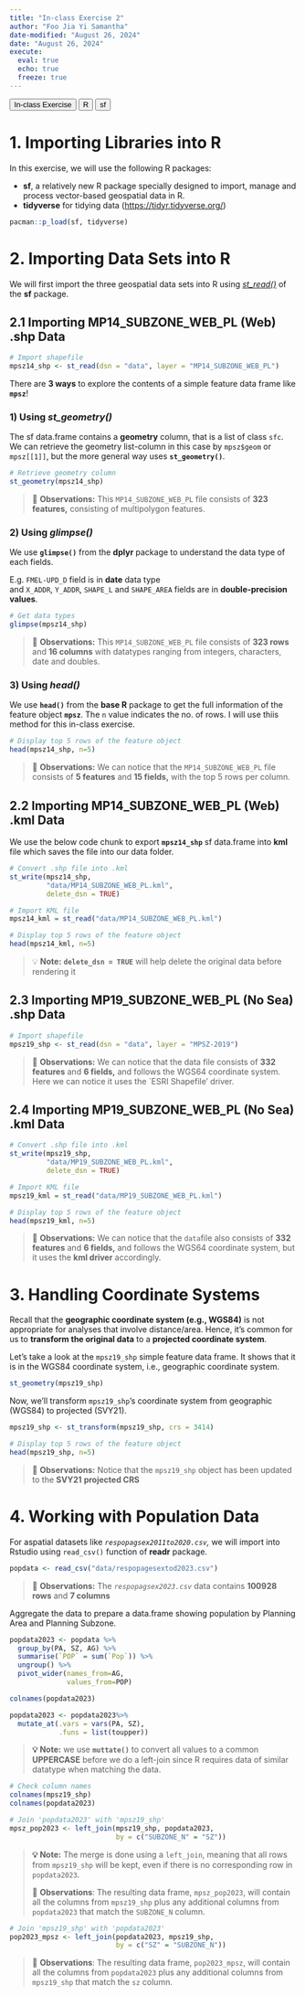 ```yaml
---
title: "In-class Exercise 2"
author: "Foo Jia Yi Samantha"
date-modified: "August 26, 2024"
date: "August 26, 2024"
execute: 
  eval: true
  echo: true
  freeze: true
---
```


```{=html}
<button>In-class Exercise</button> <button>R</button> <button>sf</button>
```
# 1. Importing Libraries into R

In this exercise, we will use the following R packages:

-   **sf**, a relatively new R package specially designed to import, manage and process vector-based geospatial data in R.
-   **tidyverse** for tidying data (<https://tidyr.tidyverse.org/>)

```r
pacman::p_load(sf, tidyverse)
```

# 2. Importing Data Sets into R

We will first import the three geospatial data sets into R using [*st_read()*](https://r-spatial.github.io/sf/reference/st_read.html) of the **sf** package.

## 2.1 I**mporting** MP14_SUBZONE_WEB_PL (Web) **.shp Data**

```r
# Import shapefile
mpsz14_shp <- st_read(dsn = "data", layer = "MP14_SUBZONE_WEB_PL")
```

There are **3 ways** to explore the contents of a simple feature data frame like **`mpsz`**!

### 1) Using *st_geometry()*

The sf data.frame contains a **geometry** column, that is a list of class `sfc`. We can retrieve the geometry list-column in this case by `mpsz$geom` or `mpsz[[1]]`, but the more general way uses **`st_geometry()`**.

```r
# Retrieve geometry column 
st_geometry(mpsz14_shp)
```

> 🔎 **Observations:** This `MP14_SUBZONE_WEB_PL` file consists of **323 features,** consisting of multipolygon features.

### 2) Using *glimpse()*

We use **`glimpse()`** from the **dplyr** package to understand the data type of each fields.

E.g. `FMEL-UPD_D` field is in **date** data type and `X_ADDR`, `Y_ADDR`, `SHAPE_L` and `SHAPE_AREA` fields are in **double-precision values**.

```r
# Get data types 
glimpse(mpsz14_shp)
```

> 🔎 **Observations:** This `MP14_SUBZONE_WEB_PL` file consists of **323 rows** and **16 columns** with datatypes ranging from integers, characters, date and doubles.

### 3) Using *head()*

We use **`head()`** from the **base R** package to get the full information of the feature object **`mpsz`**. The `n` value indicates the no. of rows. I will use thiis method for this in-class exercise.

```r
# Display top 5 rows of the feature object 
head(mpsz14_shp, n=5)  
```

> 🔎 **Observations:** We can notice that the `MP14_SUBZONE_WEB_PL` file consists of **5 features** and **15 fields,** with the top 5 rows per column.

## 2.2 I**mporting** MP14_SUBZONE_WEB_PL (Web) **.kml Data**

We use the below code chunk to export **`mpsz14_shp`** sf data.frame into **kml** file which saves the file into our data folder.

```r
# Convert .shp file into .kml
st_write(mpsz14_shp, 
         "data/MP14_SUBZONE_WEB_PL.kml",
         delete_dsn = TRUE)

# Import KML file
mpsz14_kml = st_read("data/MP14_SUBZONE_WEB_PL.kml")

# Display top 5 rows of the feature object 
head(mpsz14_kml, n=5)  
```

> 💡 **Note:** **`delete_dsn = TRUE`** will help delete the original data before rendering it

## 2.3 Importing MP19_SUBZONE_WEB_PL (No Sea) .shp Data

```r
# Import shapefile
mpsz19_shp <- st_read(dsn = "data", layer = "MPSZ-2019")
```

> 🔎 **Observations:** We can notice that the data file consists of **332 features** and **6 fields,** and follows the WGS64 coordinate system. Here we can notice it uses the \`ESRI Shapefile' driver.

## 2.4 Importing MP19_SUBZONE_WEB_PL (No Sea) .kml Data

```r
# Convert .shp file into .kml
st_write(mpsz19_shp, 
         "data/MP19_SUBZONE_WEB_PL.kml",
         delete_dsn = TRUE)

# Import KML file
mpsz19_kml = st_read("data/MP19_SUBZONE_WEB_PL.kml")

# Display top 5 rows of the feature object 
head(mpsz19_kml, n=5)  
```

> 🔎 **Observations:** We can notice that the `data`file also consists of **332 features** and **6 fields,** and follows the WGS64 coordinate system, but it uses the **kml driver** accordingly.

# 3. Handling Coordinate Systems

Recall that the **geographic coordinate system (e.g., WGS84)** is not appropriate for analyses that involve distance/area. Hence, it's common for us to **transform the original data** to a **projected coordinate system**.

Let's take a look at the `mpsz19_shp` simple feature data frame. It shows that it is in the WGS84 coordinate system, i.e., geographic coordinate system.

```r
st_geometry(mpsz19_shp)
```

Now, we'll transform `mpsz19_shp`'s coordinate system from geographic (WGS84) to projected (SVY21).

```r
mpsz19_shp <- st_transform(mpsz19_shp, crs = 3414)

# Display top 5 rows of the feature object 
head(mpsz19_shp, n=5)  
```

> 🔎 **Observations:** Notice that the `mpsz19_shp` object has been updated to the **SVY21** **projected CRS**

# 4. Working with Population Data

For aspatial datasets like *`respopagsex2011to2020.csv`,* we will import into Rstudio using `read_csv()` function of **readr** package.

```r
popdata <- read_csv("data/respopagesextod2023.csv")
```

> 🔎 **Observations:** The *`respopagsex2023.csv`* data contains **100928 rows** and **7 columns**

Aggregate the data to prepare a data.frame showing population by Planning Area and Planning Subzone.

```r
popdata2023 <- popdata %>%
  group_by(PA, SZ, AG) %>%
  summarise(`POP` = sum(`Pop`)) %>%
  ungroup() %>%
  pivot_wider(names_from=AG,
              values_from=POP)

colnames(popdata2023)
```

```r
popdata2023 <- popdata2023%>%
  mutate_at(.vars = vars(PA, SZ),
            .funs = list(toupper))
```

> **💡 Note:** we use **`muttate()`** to convert all values to a common **UPPERCASE** before we do a left-join since R requires data of similar datatype when matching the data.

```r
# Check column names
colnames(mpsz19_shp)
colnames(popdata2023)

```

```r
# Join 'popdata2023' with 'mpsz19_shp'
mpsz_pop2023 <- left_join(mpsz19_shp, popdata2023,
                          by = c("SUBZONE_N" = "SZ"))
```

> **💡 Note:** The merge is done using a `left_join`, meaning that all rows from `mpsz19_shp` will be kept, even if there is no corresponding row in `popdata2023`.
>
> 🔎 **Observations**: The resulting data frame, `mpsz_pop2023`, will contain all the columns from `mpsz19_shp` plus any additional columns from `popdata2023` that match the `SUBZONE_N` column.

```r
# Join 'mpsz19_shp' with 'popdata2023'
pop2023_mpsz <- left_join(popdata2023, mpsz19_shp,
                          by = c("SZ" = "SUBZONE_N"))
```

> 🔎 **Observations**: The resulting data frame, `pop2023_mpsz`, will contain all the columns from `popdata2023` plus any additional columns from `mpsz19_shp` that match the `sz` column.
